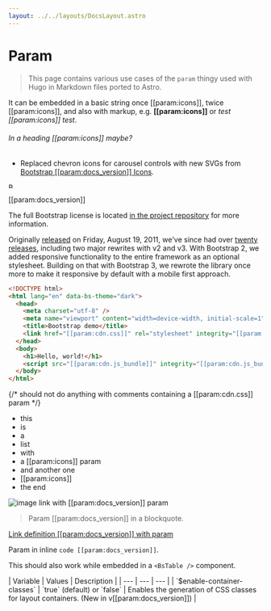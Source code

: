 ```yaml
---
layout: ../../layouts/DocsLayout.astro
---
```



# Param

> This page contains various use cases of the `param` thingy used with Hugo in Markdown files ported to Astro.

It can be embedded in a basic string once [[param:icons]], twice [[param:icons]], and also with markup, e.g. **[[param:icons]]** or _test [[param:icons]] test_.

###### In a heading [[param:icons]] maybe?

- Replaced chevron icons for carousel controls with new SVGs from [Bootstrap [[param:docs_version]] Icons]([[param:icons]]).

<div class="bd-brand-item px-2 py-5 mb-3 border rounded-3">
  <img
    class="d-block img-fluid mx-auto"
    src="/docs/[[param:docs_version]]/assets/brand/bootstrap-logo.svg"
    alt="Bootstrap"
    width="10"
    height="10"
  />
</div>

<span class="d-block mb-3">[[param:docs_version]]</span>

The full Bootstrap license is located [in the project repository]([[param:repo]]/blob/v[[param:current_version]]/LICENSE) for more information.

Originally [released](https://blog.twitter.com/developer/en_us/a/2011/bootstrap-twitter.html) on <time datetime="2011-08-19 11:25">Friday, August 19, 2011</time>, we've since had over [twenty releases]([[param:repo]]/releases), including two major rewrites with v2 and v3. With Bootstrap 2, we added responsive functionality to the entire framework as an optional stylesheet. Building on that with Bootstrap 3, we rewrote the library once more to make it responsive by default with a mobile first approach.

```html
<!DOCTYPE html>
<html lang="en" data-bs-theme="dark">
  <head>
    <meta charset="utf-8" />
    <meta name="viewport" content="width=device-width, initial-scale=1" />
    <title>Bootstrap demo</title>
    <link href="[[param:cdn.css]]" rel="stylesheet" integrity="[[param:cdn.css_hash]]" crossorigin="anonymous" />
  </head>
  <body>
    <h1>Hello, world!</h1>
    <script src="[[param:cdn.js_bundle]]" integrity="[[param:cdn.js_bundle_hash]]" crossorigin="anonymous"></script>
  </body>
</html>
```

{/* should not do anything with comments containing a [[param:cdn.css]] param */}

- this
- is
- a
- list
- with
- a [[param:icons]] param
- and another one
- [[param:icons]]
- the end

![image link with [[param:docs_version]] param](/docs/[[param:docs_version]]/assets/brand/bootstrap-logo.svg)

> Param [[param:docs_version]] in a blockquote.

[Link definition [[param:docs_version]] with param][test]

[test]: [[param:repo]]/releases

Param in inline `code [[param:docs_version]]`.

This should also work while embedded in a `<BsTable />` component.

<BsTable class="table table-options">
| Variable | Values | Description |
| --- | --- | --- |
| `$enable-container-classes` | `true` (default) or `false` | Enables the generation of CSS classes for layout containers. (New in v[[param:docs_version]]) |
</BsTable>
